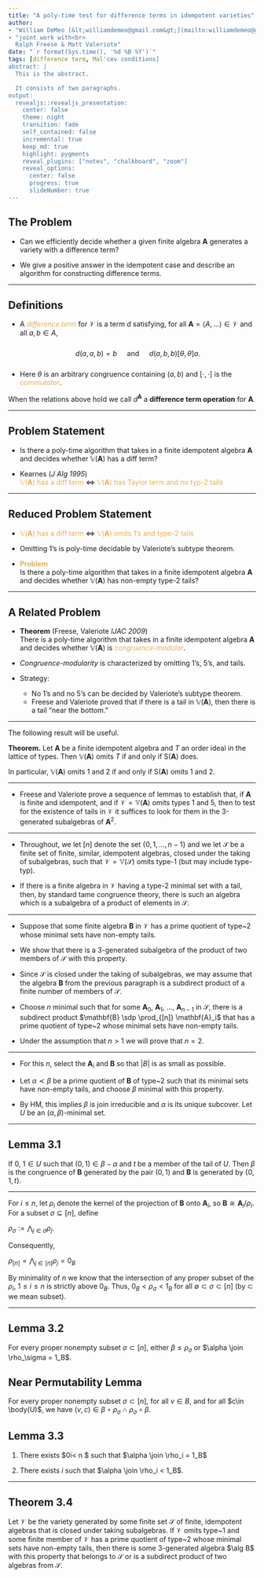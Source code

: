 ```yaml
---
title: "A poly-time test for difference terms in idempotent varieties"
author:
- "William DeMeo [&lt;williamdemeo@gmail.com&gt;](mailto:williamdemeo@gmail.com)"
- "joint work with<br> 
  Ralph Freese & Matt Valeriote"
date: "`r format(Sys.time(), '%d %B %Y')`"
tags: [difference term, Mal'cev conditions]
abstract: |
  This is the abstract.

  It consists of two paragraphs.
output:
  revealjs::revealjs_presentation:
    center: false
    theme: night
    transition: fade
    self_contained: false
    incremental: true
    keep_md: true
    highlight: pygments
    reveal_plugins: ["notes", "chalkboard", "zoom"]
    reveal_options:
      center: false
      progress: true
      slideNumber: true
---
```


## The Problem

- Can we efficiently decide whether a given finite algebra $\mathbf{A}$ generates
  a variety with a difference term?

- We give a positive answer in the idempotent case and describe 
  an algorithm for constructing difference terms. 

---

## Definitions

- A  <a style="color:#e7ad52">*difference term*</a> for $\mathcal V$ is a term $d$ satisfying,
  for all $\mathbf A = \langle A, \dots \rangle \in \mathcal V$ and all $a, b \in A$, <br> <br>
  $$d(a,a,b) = b \quad \text{ and } \quad
  d(a,b,b) \mathrel{[\theta, \theta]} a.$$
  <br>
- Here $\theta$ is an arbitrary congruence containing $(a,b)$
  and $[\cdot, \cdot]$ is the <a style="color:#e7ad52">*commutator*</a>.

<aside class="notes"> When the relations above hold we call $d^{\mathbf{A}}$
a **difference term operation** for $\mathbf{A}$.
</aside>

---


## Problem Statement


+ Is there a poly-time algorithm that takes in a finite
  idempotent algebra $\mathbf{A}$ and decides 
  whether $\mathbb{V}(\mathbf{A})$ has a diff term?

+ Kearnes (*J Alg 1995*) <br>
 <a style="color:#e7ad52">$\mathbb{V}(\mathbf{A})$ has a diff term</a> $\Leftrightarrow$
<a style="color:#e7ad52">$\mathbb{V}(\mathbf{A})$ has Taylor term and no typ-2 tails</a>

---

## Reduced Problem Statement

+ <a style="color:#e7ad52">$\mathbb{V}(\mathbf{A})$ has a diff term</a> 
$\Leftrightarrow$ <a style="color:#e7ad52"> $\mathbb{V}(\mathbf{A})$ omits 1's and type-2
  tails</a>

+ Omitting 1's is poly-time decidable by Valeriote's subtype theorem.

+ <a style="color:#e7ad52">**Problem**</a> <br>
  Is there a poly-time algorithm that takes in a finite 
  idempotent algebra $\mathbf{A}$ and decides whether 
  $\mathbb{V}(\mathbf{A})$ has non-empty type-2 tails?

---

## A Related Problem

+ **Theorem** (Freese, Valeriote *IJAC 2009*)<br>
  There is a poly-time algorithm that takes in a finite
  idempotent algebra $\mathbf{A}$ and decides whether $\mathbb{V}(\mathbf{A})$ is 
  <a style="color:#e7ad52">*congruence-modular*</a>.

+ *Congruence-modularity* is characterized by omitting 1's, 5's, and tails.

+ Strategy:
  - No 1's and no 5's can be decided by Valeriote's subtype theorem.
  - Freese and Valeriote proved that if there is a tail in 
    $\mathbb{V}(\mathbf{A})$, then there is a tail "near the bottom."


---

The following result will be useful.

**Theorem.** Let $\mathbf{A}$ be a finite idempotent algebra and $T$ an order ideal in the
lattice of types. Then $\mathbb{V}(\mathbf{A})$ omits $T$ if and only if $\mathsf{S}(\mathbf{A})$ does.

<aside class="notes"> In particular, $\mathbb{V}(\mathbf{A})$ omits 1 and 2 if and only if $\mathsf{S}(\mathbf{A})$ omits 1 and 2.</aside>


---


- Freese and Valeriote prove a sequence of lemmas to establish that, 
  if $\mathbf{A}$ is finite and idempotent, and if
  $\mathcal V = \mathbb{V}(\mathbf{A})$ omits types 1 and 5, 
  then to test for the existence of tails
  in $\mathcal V$ it suffices to look for them 
  in the 3-generated subalgebras of $\mathbf{A}^2$.

---

- Throughout, we let $[n]$ denote the set $\{0,1,\dots, n-1\}$ and 
  we let $\mathcal S$ be a finite set of finite, similar, idempotent algebras, 
  closed under the taking of subalgebras, such that 
  $\mathcal V = \mathbb{V}(\mathcal S)$ omits type-1 (but may include type-\mathcal typ).

- If there is a finite algebra in $\mathcal V$ having a type-2 minimal 
  set with a tail, then, by standard tame congruence theory, there
  is such an algebra which is a subalgebra of a product 
  of elements in $\mathcal S$. 

---

- Suppose that some finite algebra $\mathbf{B}$ in $\mathcal V$ has a prime 
  quotient of type~2 whose minimal sets have non-empty tails.

- We show that there is a 3-generated subalgebra of the
  product of two members of $\mathcal S$ with this property.

- Since $\mathcal S$ is closed under the taking of subalgebras,
  we may assume that the algebra $\mathbf{B}$ from the previous paragraph is a subdirect
  product of a finite number of members of $\mathcal S$. 

- Choose $n$ minimal such that for some $\mathbf{A}_0$, $\mathbf{A}_1$, 
  $\dots$, $\mathbf{A}_{n-1}$ in $\mathcal S$, there is a subdirect
  product $\mathbf{B} \sdp \prod_{[n]} \mathbf{A}_i$
  that has a prime quotient of type~2 whose minimal sets have
  non-empty tails.
  
- Under the assumption that $n > 1$ we will prove that $n = 2$.

---

- For this $n$, select the $\mathbf{A}_i$ and $\mathbf{B}$ so that $|B|$ is as small as possible.

- Let $\alpha \prec \beta$ be a prime quotient of $\mathbf{B}$ 
  of type~2 such that its minimal sets have
  non-empty tails, and choose $\beta$ minimal with this property.

- By HM, this implies $\beta$ is join 
  irreducible and $\alpha$ is its unique subcover.
  Let $U$ be an $(\alpha, \beta)$-minimal set. 

---

## Lemma 3.1

If $0$, $1 \in U$ such that $(0,1) \in \beta - \alpha$ and
$t$ be a member of the tail of $U$. Then $\beta$ is the 
congruence of $\mathbf{B}$
generated by the pair $(0,1)$ and $\mathbf{B}$ is generated 
by $\{0, 1, t\}$.

---

For $i \leq n$, let $\rho_i$ 
denote the kernel of the projection of $\mathbf{B}$ onto $\mathbf{A}_i$,
so $\mathbf{B} \cong \mathbf{A}_i/\rho_i$.
For a subset $\sigma \subseteq [n]$, define

$\rho_\sigma := \bigwedge_{j\in \sigma} \rho_j.$

Consequently,

$\rho_{[n]} = \bigwedge_{j\in [n]}\rho_j = 0_{B}$

By minimality of $n$ we know that the intersection of any  proper subset of the
$\rho_i$, $1 \leq i \leq n$ is strictly above $0_B$.  Thus,
$0_B < \rho_\sigma < 1_B$ for all 
$\emptyset \subset \sigma\subset [n]$
(by $\subset$ we mean \emph{proper} subset).

---

## Lemma 3.2
  For every proper nonempty subset $\sigma \subset [n]$,
  either $\beta \leq \rho_\sigma$ or $\alpha \join \rho_\sigma = 1_B$.

## Near Permutability Lemma

For every proper nonempty subset $\sigma \subset [n]$,
for all $v\in B$, and for all $c\in \body(U)$, we have
$(v,c) \in \beta \circ \rho_\sigma \cap \rho_\sigma \circ \beta$.

## Lemma 3.3

1. There exists $0\leq i< n $ such that $\alpha \join \rho_i = 1_B$

2. There exists $i$ such that $\alpha \join \rho_i < 1_B$.

---

## Theorem 3.4

Let $\mathcal V$ be the variety generated by some finite set $\mathcal S$ of finite,
idempotent algebras that is closed under taking subalgebras. If $\mathcal V$
omits type~1 and some finite member of $\mathcal V$ has a prime quotient 
of type~2 whose minimal sets have non-empty tails, then there is some
3-generated algebra $\alg B$ with this property that belongs to $\mathcal S$ or 
is a subdirect product of two algebras from $\mathcal S$. 



